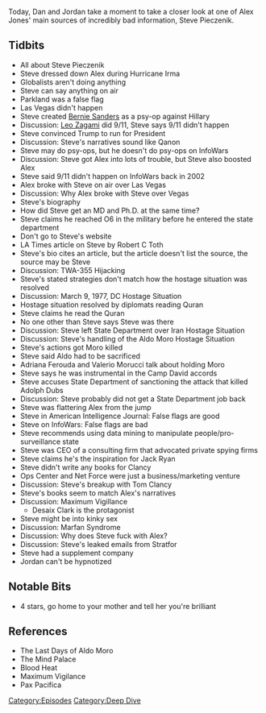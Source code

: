{{DEFAULTSORT:
    #_EPISODE_0340:All About Steve
}}{{Episode
    | title           = All About Steve
    | caption         = Listen to this episode on [https://knowledgefight.libsyn.com/knowledge-fight-all-about-steve Libsyn] [https://open.spotify.com/episode/5p5qEXLjTsC1cwaeeuStAm Spotify], Read the [[Transcript/340: All About Steve|Unofficial Transcript]]
    | episodeNumber   = 340
    | length          = 01:59:11
    | airDate         = September 6, 2019
    | episodeType     = [[:Category:Deep Dive|Deep Dive]]
    | appearance      = [[Steve Pieczenik]], [[Leo Zagami]], [[Robert C Toth]], [[Aldo Moro]], [[Adriana Ferouda]], [[Valerio Morucci]], [[Adolph Dubs]], [[Tom Clancy]]
    | previousEpisode = [[339: March 29-April 1, 2013]]
    | nextEpisode     = [[341: September 5, 2019]]
}}

{{Stub}}

Today, Dan and Jordan take a moment to take a closer look at one of Alex Jones' main sources of incredibly bad information, Steve Pieczenik.

==Tidbits==

*All about Steve Pieczenik
*Steve dressed down Alex during Hurricane Irma
*Globalists aren't doing anything
*Steve can say anything on air
*Parkland was a false flag
*Las Vegas didn't happen
*Steve created [[Bernie Sanders]] as a psy-op against Hillary
*Discussion: [[Leo Zagami]] did 9/11, Steve says 9/11 didn't happen
*Steve convinced Trump to run for President
*Discussion: Steve's narratives sound like Qanon
*Steve may do psy-ops, but he doesn't do psy-ops on InfoWars
*Discussion: Steve got Alex into lots of trouble, but Steve also boosted Alex
*Steve said 9/11 didn't happen on InfoWars back in 2002
*Alex broke with Steve on air over Las Vegas
*Discussion: Why Alex broke with Steve over Vegas
*Steve's biography
*How did Steve get an MD and Ph.D. at the same time?
*Steve claims he reached O6 in the military before he entered the state department
*Don't go to Steve's website
*LA Times article on Steve by Robert C Toth
*Steve's bio cites an article, but the article doesn't list the source, the source may be Steve
*Discussion: TWA-355 Hijacking
*Steve's stated strategies don't match how the hostage situation was resolved
*Discussion: March 9, 1977, DC Hostage Situation
*Hostage situation resolved by diplomats reading Quran
*Steve claims he read the Quran
*No one other than Steve says Steve was there
*Discussion: Steve left State Department over Iran Hostage Situation
*Discussion: Steve's handling of the Aldo Moro Hostage Situation
*Steve's actions got Moro killed
*Steve said Aldo had to be sacrificed
*Adriana Ferouda and Valerio Morucci talk about holding Moro
*Steve says he was instrumental in the Camp David accords
*Steve accuses State Department of sanctioning the attack that killed Adolph Dubs
*Discussion: Steve probably did not get a State Department job back
*Steve was flattering Alex from the jump
*Steve in American Intelligence Journal: False flags are good
*Steve on InfoWars: False flags are bad
*Steve recommends using data mining to manipulate people/pro-surveillance state
*Steve was CEO of a consulting firm that advocated private spying firms
*Steve claims he's the inspiration for Jack Ryan
*Steve didn't write any books for Clancy
*Ops Center and Net Force were just a business/marketing venture
*Discussion: Steve's breakup with Tom Clancy
*Steve's books seem to match Alex's narratives
*Discussion: Maximum Vigillance
**Desaix Clark is the protagonist
*Steve might be into kinky sex
*Discussion: Marfan Syndrome
*Discussion: Why does Steve fuck with Alex?
*Discussion: Steve's leaked emails from Stratfor
*Steve had a supplement company
*Jordan can't be hypnotized

==Notable Bits==

*4 stars, go home to your mother and tell her you're brilliant

==References==

*The Last Days of Aldo Moro
*The Mind Palace
*Blood Heat
*Maximum Vigilance
*Pax Pacifica

[[Category:Episodes]]
[[Category:Deep Dive]]
